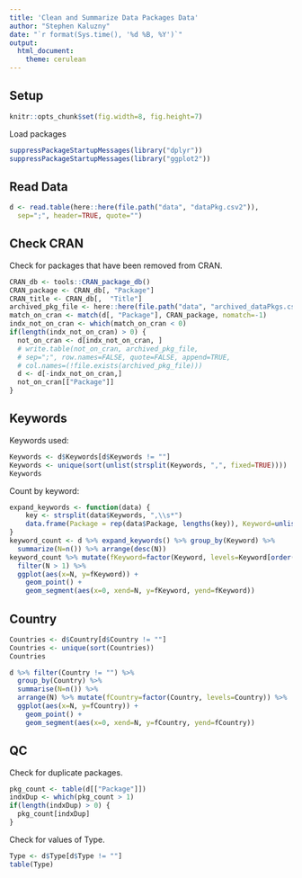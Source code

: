 ```yaml
---
title: 'Clean and Summarize Data Packages Data'
author: "Stephen Kaluzny"
date: "`r format(Sys.time(), '%d %B, %Y')`"
output:
  html_document:
    theme: cerulean
---
```


## Setup
```r
knitr::opts_chunk$set(fig.width=8, fig.height=7)
```
Load packages

```r
suppressPackageStartupMessages(library("dplyr"))
suppressPackageStartupMessages(library("ggplot2"))
```

## Read Data

```r
d <- read.table(here::here(file.path("data", "dataPkg.csv2")),
  sep=";", header=TRUE, quote="")
```

## Check CRAN

Check for packages that have been removed from CRAN.

```r
CRAN_db <- tools::CRAN_package_db()
CRAN_package <- CRAN_db[, "Package"]
CRAN_title <- CRAN_db[,  "Title"]
archived_pkg_file <- here::here(file.path("data", "archived_dataPkgs.csv2"))
match_on_cran <- match(d[, "Package"], CRAN_package, nomatch=-1)
indx_not_on_cran <- which(match_on_cran < 0)
if(length(indx_not_on_cran) > 0) {
  not_on_cran <- d[indx_not_on_cran, ]
  # write.table(not_on_cran, archived_pkg_file,
  # sep=";", row.names=FALSE, quote=FALSE, append=TRUE,
  # col.names=(!file.exists(archived_pkg_file)))
  d <- d[-indx_not_on_cran,]
  not_on_cran[["Package"]]
}
```

## Keywords

Keywords used:
```r
Keywords <- d$Keywords[d$Keywords != ""]
Keywords <- unique(sort(unlist(strsplit(Keywords, ",", fixed=TRUE))))
Keywords
```
Count by keyword:
```r
expand_keywords <- function(data) {
    key <- strsplit(data$Keywords, ",\\s*")
    data.frame(Package = rep(data$Package, lengths(key)), Keyword=unlist(key))
}
keyword_count <- d %>% expand_keywords() %>% group_by(Keyword) %>%
  summarize(N=n()) %>% arrange(desc(N))
keyword_count %>% mutate(fKeyword=factor(Keyword, levels=Keyword[order(N)])) %>%
  filter(N > 1) %>%
  ggplot(aes(x=N, y=fKeyword)) +
    geom_point() +
    geom_segment(aes(x=0, xend=N, y=fKeyword, yend=fKeyword))
```

## Country
```r
Countries <- d$Country[d$Country != ""]
Countries <- unique(sort(Countries))
Countries
```
```r
d %>% filter(Country != "") %>%
  group_by(Country) %>%
  summarise(N=n()) %>%
  arrange(N) %>% mutate(fCountry=factor(Country, levels=Country)) %>%
  ggplot(aes(x=N, y=fCountry)) +
    geom_point() +
    geom_segment(aes(x=0, xend=N, y=fCountry, yend=fCountry))
```

## QC

Check for duplicate packages.
```r
pkg_count <- table(d[["Package"]])
indxDup <- which(pkg_count > 1)
if(length(indxDup) > 0) {
  pkg_count[indxDup]
}
```

Check for values of Type.
```r
Type <- d$Type[d$Type != ""]
table(Type)
```
